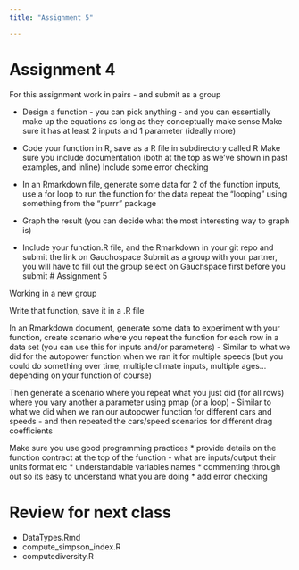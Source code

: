 ```yaml
---
title: "Assignment 5"

---
```


# Assignment 4
For this assignment work in pairs - and submit as a group

* Design a function - you can pick anything - and you can essentially make up the equations as long as they conceptually make sense
Make sure it has at least 2 inputs and 1 parameter (ideally more)

* Code your function in R, save as a R file in subdirectory called R
Make sure you include documentation (both at the top as we've shown in past examples, and inline)
Include some error checking

* In an Rmarkdown file, generate some data for 2 of the function inputs, 
use a for  loop to run the function for the data 
repeat the "looping" using something from the "purrr" package 

* Graph the result (you can decide what the most interesting way to graph is)

* Include your function.R file, and the Rmarkdown in your git repo and submit the link on Gauchospace
Submit as a group with your partner, you will have to fill out the group select on Gauchspace first before you submit
# Assignment 5

Working in a new group



Write that function, save it in a .R file

In an Rmarkdown document, generate some data to experiment with your function, create scenario where you repeat the function for each row in a data set (you can use this for inputs and/or parameters) - Similar to what we did for the autopower function when we ran it for multiple speeds (but you could do something over time, multiple climate inputs, multiple ages...depending on your function of course)

Then generate a scenario where you repeat what you just did (for all rows) where you vary another a parameter using pmap (or a loop) - Similar to what we did when we  ran our autopower function for different cars and speeds - and then repeated the cars/speed scenarios for different drag coefficients

Make sure you use good programming practices
* provide details on the function contract at the top of the function - what are inputs/output their units format etc
* understandable variables names
* commenting through out so its easy to understand what you are doing
* add error checking


# Review for next class

* DataTypes.Rmd
* compute_simpson_index.R
* computediversity.R
